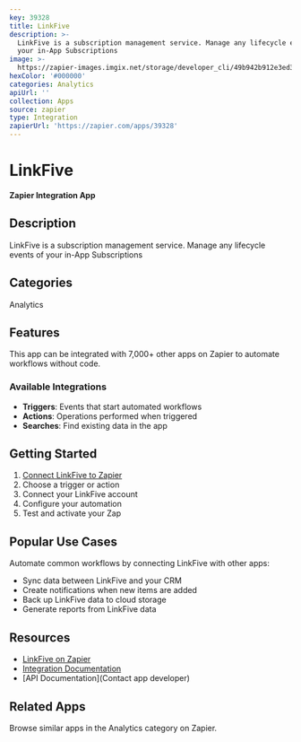```yaml
---
key: 39328
title: LinkFive
description: >-
  LinkFive is a subscription management service. Manage any lifecycle events of
  your in-App Subscriptions
image: >-
  https://zapier-images.imgix.net/storage/developer_cli/49b942b912e3ed3a495998b610ecbcca.png?auto=format%2Ccompress&ixlib=python-3.0.0&q=50
hexColor: '#000000'
categories: Analytics
apiUrl: ''
collection: Apps
source: zapier
type: Integration
zapierUrl: 'https://zapier.com/apps/39328'
---
```

# LinkFive

**Zapier Integration App**

## Description

LinkFive is a subscription management service. Manage any lifecycle events of your in-App Subscriptions

## Categories

Analytics

## Features

This app can be integrated with 7,000+ other apps on Zapier to automate workflows without code.

### Available Integrations

- **Triggers**: Events that start automated workflows
- **Actions**: Operations performed when triggered
- **Searches**: Find existing data in the app

## Getting Started

1. [Connect LinkFive to Zapier](https://zapier.com/apps/39328)
2. Choose a trigger or action
3. Connect your LinkFive account
4. Configure your automation
5. Test and activate your Zap

## Popular Use Cases

Automate common workflows by connecting LinkFive with other apps:

- Sync data between LinkFive and your CRM
- Create notifications when new items are added
- Back up LinkFive data to cloud storage
- Generate reports from LinkFive data

## Resources

- [LinkFive on Zapier](https://zapier.com/apps/39328)
- [Integration Documentation](https://zapier.com/apps/39328/integrations)
- [API Documentation](Contact app developer)

## Related Apps

Browse similar apps in the Analytics category on Zapier.
